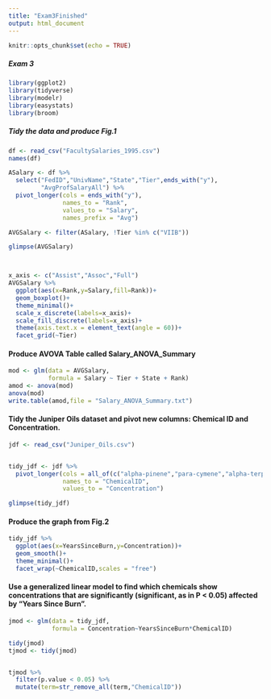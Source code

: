 ```yaml
---
title: "Exam3Finished"
output: html_document
---
```


```r
knitr::opts_chunk$set(echo = TRUE)
```

##### Exam 3

```r
library(ggplot2)
library(tidyverse)
library(modelr)
library(easystats)
library(broom)

```
##### Tidy the data and produce Fig.1
```r
df <- read_csv("FacultySalaries_1995.csv")
names(df)


```


```r
ASalary <- df %>% 
  select("FedID","UnivName","State","Tier",ends_with("y"),
         "AvgProfSalaryAll") %>% 
  pivot_longer(cols = ends_with("y"),
               names_to = "Rank",
               values_to = "Salary",
               names_prefix = "Avg")

AVGSalary <- filter(ASalary, !Tier %in% c("VIIB"))

glimpse(AVGSalary)



x_axis <- c("Assist","Assoc","Full")
AVGSalary %>% 
  ggplot(aes(x=Rank,y=Salary,fill=Rank))+
  geom_boxplot()+
  theme_minimal()+
  scale_x_discrete(labels=x_axis)+
  scale_fill_discrete(labels=x_axis)+
  theme(axis.text.x = element_text(angle = 60))+
  facet_grid(~Tier)
```





#### Produce AVOVA Table called Salary_ANOVA_Summary


```r
mod <- glm(data = AVGSalary,
           formula = Salary ~ Tier + State + Rank)
amod <- anova(mod)
anova(mod)
write.table(amod,file = "Salary_ANOVA_Summary.txt")

```


#### Tidy the Juniper Oils dataset and pivot new columns: Chemical ID and Concentration.


```r
jdf <- read_csv("Juniper_Oils.csv")



```


```r
tidy_jdf <- jdf %>% 
  pivot_longer(cols = all_of(c("alpha-pinene","para-cymene","alpha-terpineol","cedr-9-ene","alpha-cedrene","beta-cedrene","cis-thujopsene","alpha-himachalene","beta-chamigrene","cuparene","compound 1","alpha-chamigrene","widdrol","cedrol","beta-acorenol","alpha-acorenol","gamma-eudesmol","beta-eudesmol","alpha-eudesmol","cedr-8-en-13-ol","cedr-8-en-15-ol","compound 2","thujopsenal")),
               names_to = "ChemicalID",
               values_to = "Concentration")

glimpse(tidy_jdf)
```


#### Produce the graph from Fig.2

```r
tidy_jdf %>% 
  ggplot(aes(x=YearsSinceBurn,y=Concentration))+
  geom_smooth()+
  theme_minimal()+
  facet_wrap(~ChemicalID,scales = "free")
```

#### Use a generalized linear model to find which chemicals show concentrations that are significantly (significant, as in P < 0.05) affected by "Years Since Burn".

```r

jmod <- glm(data = tidy_jdf,
            formula = Concentration~YearsSinceBurn*ChemicalID)

tidy(jmod)
tjmod <- tidy(jmod)


tjmod %>% 
  filter(p.value < 0.05) %>% 
  mutate(term=str_remove_all(term,"ChemicalID"))

```






















